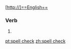 [http://]==English==
{{wikipedia|Spell checker}}
===Verb===
{{en-verb}}

# {{alternative form of|spellcheck}}

[[pt:spell check]]
[[zh:spell check]]